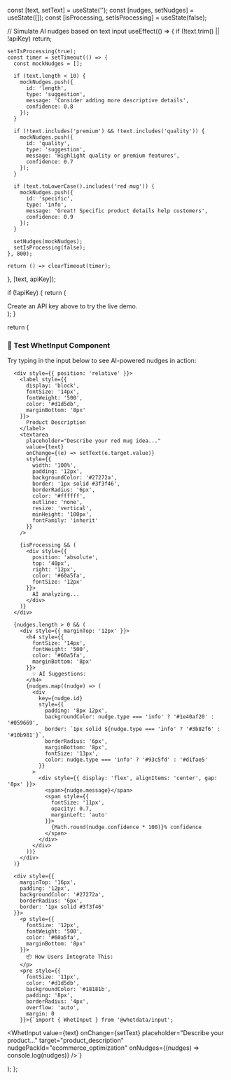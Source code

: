 
  const [text, setText] = useState('');
  const [nudges, setNudges] = useState([]);
  const [isProcessing, setIsProcessing] = useState(false);

// Simulate AI nudges based on text input
useEffect(() => {
if (!text.trim() || !apiKey) return;

    setIsProcessing(true);
    const timer = setTimeout(() => {
      const mockNudges = [];

      if (text.length < 10) {
        mockNudges.push({
          id: 'length',
          type: 'suggestion',
          message: 'Consider adding more descriptive details',
          confidence: 0.8
        });
      }

      if (!text.includes('premium') && !text.includes('quality')) {
        mockNudges.push({
          id: 'quality',
          type: 'suggestion',
          message: 'Highlight quality or premium features',
          confidence: 0.7
        });
      }

      if (text.toLowerCase().includes('red mug')) {
        mockNudges.push({
          id: 'specific',
          type: 'info',
          message: 'Great! Specific product details help customers',
          confidence: 0.9
        });
      }

      setNudges(mockNudges);
      setIsProcessing(false);
    }, 800);

    return () => clearTimeout(timer);

}, [text, apiKey]);

if (!apiKey) {
return (

<div
  style={{
    padding: "12px",
    backgroundColor: "#27272a",
    borderRadius: "6px",
    border: "1px solid #3f3f46",
    fontSize: "14px",
    color: "#d1d5db",
  }}
>
  Create an API key above to try the live demo.
</div>
); }

return (

<div style={{
      padding: '24px',
      backgroundColor: '#18181b',
      borderRadius: '8px',
      border: '1px solid #27272a',
      marginBottom: '24px'
    }}>
<h3 style={{ color: '#ffffff', marginBottom: '16px', fontSize: '20px' }}>
🧪 Test WhetInput Component
</h3>
<p style={{ color: '#a1a1aa', marginBottom: '16px' }}>
Try typing in the input below to see AI-powered nudges in action:
</p>

      <div style={{ position: 'relative' }}>
        <label style={{
          display: 'block',
          fontSize: '14px',
          fontWeight: '500',
          color: '#d1d5db',
          marginBottom: '8px'
        }}>
          Product Description
        </label>
        <textarea
          placeholder="Describe your red mug idea..."
          value={text}
          onChange={(e) => setText(e.target.value)}
          style={{
            width: '100%',
            padding: '12px',
            backgroundColor: '#27272a',
            border: '1px solid #3f3f46',
            borderRadius: '6px',
            color: '#ffffff',
            outline: 'none',
            resize: 'vertical',
            minHeight: '100px',
            fontFamily: 'inherit'
          }}
        />

        {isProcessing && (
          <div style={{
            position: 'absolute',
            top: '40px',
            right: '12px',
            color: '#60a5fa',
            fontSize: '12px'
          }}>
            AI analyzing...
          </div>
        )}
      </div>

      {nudges.length > 0 && (
        <div style={{ marginTop: '12px' }}>
          <h4 style={{
            fontSize: '14px',
            fontWeight: '500',
            color: '#60a5fa',
            marginBottom: '8px'
          }}>
            💡 AI Suggestions:
          </h4>
          {nudges.map((nudge) => (
            <div
              key={nudge.id}
              style={{
                padding: '8px 12px',
                backgroundColor: nudge.type === 'info' ? '#1e40af20' : '#059669',
                border: `1px solid ${nudge.type === 'info' ? '#3b82f6' : '#10b981'}`,
                borderRadius: '6px',
                marginBottom: '8px',
                fontSize: '13px',
                color: nudge.type === 'info' ? '#93c5fd' : '#d1fae5'
              }}
            >
              <div style={{ display: 'flex', alignItems: 'center', gap: '8px' }}>
                <span>{nudge.message}</span>
                <span style={{
                  fontSize: '11px',
                  opacity: 0.7,
                  marginLeft: 'auto'
                }}>
                  {Math.round(nudge.confidence * 100)}% confidence
                </span>
              </div>
            </div>
          ))}
        </div>
      )}

      <div style={{
        marginTop: '16px',
        padding: '12px',
        backgroundColor: '#27272a',
        borderRadius: '6px',
        border: '1px solid #3f3f46'
      }}>
        <p style={{
          fontSize: '12px',
          fontWeight: '500',
          color: '#60a5fa',
          marginBottom: '8px'
        }}>
          📦 How Users Integrate This:
        </p>
        <pre style={{
          fontSize: '11px',
          color: '#d1d5db',
          backgroundColor: '#18181b',
          padding: '8px',
          borderRadius: '4px',
          overflow: 'auto',
          margin: 0
        }}>{`import { WhetInput } from '@whetdata/input';

<WhetInput
  value={text}
  onChange={setText}
  placeholder="Describe your product..."
  target="product_description"
  nudgePackId="ecommerce_optimization"
  onNudges={(nudges) => console.log(nudges)}
/>`}</pre>
      </div>
    </div>
  );
};
